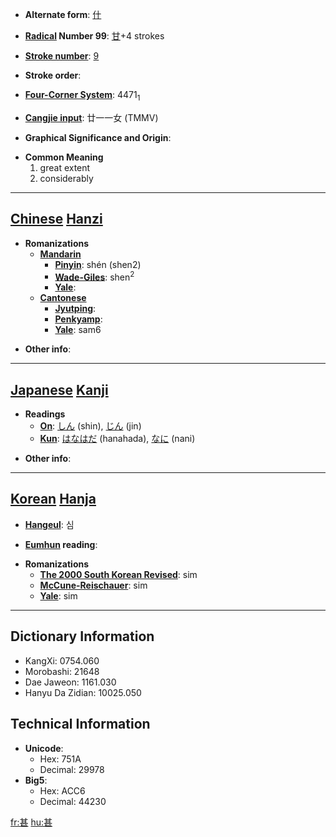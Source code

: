 * '''Alternate form''': [[什]]

* '''[[Wiktionary:Chinese radical index| Radical]] Number 99''': [[Wiktionary:Chinese radical index 甘|甘]]+4 strokes

* '''[[Wiktionary:Chinese total strokes index|Stroke number]]''': [[Wiktionary:Chinese total strokes index 9|9]]

* '''Stroke order''': 

* '''[[Wiktionary:Chinese four corner index|Four-Corner System]]''': 4471<sub>1</sub>

* '''[[Wiktionary:Chinese Cangjie index|Cangjie input]]''': 廿一一女 (TMMV)

* '''Graphical Significance and Origin''': 

* '''Common Meaning'''
*#great extent
*# considerably


----

== [[Chinese]] [[Hanzi]] ==

* '''Romanizations'''
** '''[[Mandarin]]'''
*** '''[[Pinyin]]''': shén (shen2)
*** '''[[Wade-Giles]]''': shen<sup>2</sup>
*** '''[[Yale]]''': 
** '''[[Cantonese]]'''
*** '''[[Jyutping]]''':
*** '''[[Penkyamp]]''': 
*** '''[[Yale]]''': sam6

* '''Other info''': 

----

== [[Japanese]] [[Kanji]] ==

* '''Readings'''
** '''[[On]]''': [[しん]] (shin), [[じん]] (jin)
** '''[[Kun]]''': [[はなはだ]] (hanahada), [[なに]] (nani)

* '''Other info''':  

----

== [[Korean]] [[Hanja]] ==

* '''[[Hangeul]]''': 심

* '''[[Eumhun]] reading''': 

* '''Romanizations'''
** '''[[The 2000 South Korean Revised Romanization|The 2000 South Korean Revised]]''': sim
** '''[[McCune-Reischauer]]''': sim
** '''[[Yale]]''': sim

----

== Dictionary Information ==

* KangXi: 0754.060
* Morobashi: 21648
* Dae Jaweon: 1161.030
* Hanyu Da Zidian: 10025.050

== Technical Information ==

* '''Unicode''':
** Hex: 751A
** Decimal: 29978
* '''Big5''':
** Hex: ACC6
** Decimal: 44230

[[fr:甚]]
[[hu:甚]]
